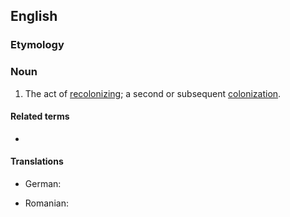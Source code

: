 ==English==
{{wikipedia}}

===Etymology===
{{prefix|en|re|colonization}}

===Noun===
{{en-noun|~}}

# The act of [[recolonize|recolonizing]]; a second or subsequent [[colonization]].

====Related terms====
* {{l|en|recolonize}}

====Translations====
{{trans-top}}
* German: {{t|de|Rekolonisierung|f}}
{{trans-mid}}
* Romanian: {{t+|ro|recolonizare|f}}
{{trans-bottom}}